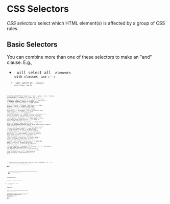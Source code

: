 
# CSS Selectors

<dfn>CSS selectors</dfn> select which HTML element(s) is affected by a group of CSS rules.

## Basic Selectors

You can combine more than one of these selectors to make an "and" clause. E.g.,

- <Code str="p.foo.bar" /> will select all <Code str="<p>" /> elements with classes <Code str="foo" /> and <Code str="bar" />{' '}
- <Code str="p.foo#bar" /> will select all <Code str="<p>" /> elements with class <Code str="foo" /> and
  ID <Code str="bar" />

<FixedColumnWidthTable
  headers={[
    {
      key: 'syntax',
      text: 'Syntax',
      formatContent: (content) => <Code str={content} />,
      width: 160,
    },
    {
      key: 'description',
      text: 'Description',
    },
  ]}
  contents={[
    {
      '@separator': 'Basic selectors',
    },
    {
      syntax: '*',
      description: (
        <>
          <b>Universal selector</b> &mdash; selects all elements
        </>
      ),
    },
    {
      syntax: 'foo',
      description: (
        <>
          <b>Type selector</b> &mdash; selects all <Code str={`<foo>`} /> elements
        </>
      ),
    },
    {
      syntax: '.classname',
      description: (
        <>
          <b>Class selector</b> &mdash; selects all elements whose <Code str={`class="..."`} />{' '}
          value includes <Code str={`classname`} />
        </>
      ),
    },
    {
      syntax: '#idname',
      description: (
        <>
          <b>ID selector</b> &mdash; selects all elements whose <Code str={`id="..."`} /> value is{' '}
          <Code str={`idname`} />
        </>
      ),
    },
    {
      '@separator': 'Attribute selectors',
    },
    {
      syntax: '[attr]',
      description: (
        <>
          Selects all elements that specifies an <Code str={`attr`} /> attribute (set to whatever
          value)
        </>
      ),
    },
    {
      syntax: '[attr="value"]',
      description: (
        <>
          <b>"Exact match"</b> &mdash; selects all elements whose <Code str={`attr="..."`} /> value
          is exactly <Code str={`value`} />
        </>
      ),
    },
    {
      syntax: '[attr~="value"]',
      description: (
        <>
          <b>"Word match"</b> &mdash; selects all elements whose <Code str={`attr="..."`} /> value
          is a whitespace-separated list of words, one of which is exactly <Code str={`value`} />
        </>
      ),
    },
    {
      syntax: '[attr|="value"]',
      description: (
        <>
          <b>"Prefix-hyphen match"</b> &mdash; selects all elements whose{' '}
          <Code str={`attr="..."`} /> value is <Code str={`value`} /> or begins with{' '}
          <Code str={`value-`} /> (usually used for language subcode matches)
        </>
      ),
    },
    {
      syntax: '[attr^="value"]',
      description: (
        <>
          <b>"Prefix match"</b> &mdash; selects all elements whose <Code str={`attr="..."`} /> value
          begins with <Code str={`value`} />
        </>
      ),
    },
    {
      syntax: '[attr$="value"]',
      description: (
        <>
          <b>"Suffix match"</b> &mdash; selects all elements whose <Code str={`attr="..."`} /> value
          ends with <Code str={`value`} />
        </>
      ),
    },
    {
      syntax: '[attr*="value"]',
      description: (
        <>
          <b>"Substring match"</b> &mdash; selects all elements whose <Code str={`attr="..."`} />{' '}
          value has the substring <Code str={`value`} />
        </>
      ),
    },
    {
      '@separator': 'Attribute selectors — case match',
    },
    {
      syntax: '[... i]',
      description: (
        <>
          E.g. <Code str={`[attr="value" i]`} /> &mdash; make matching <Code str={`value`} /> case
          insensitive
        </>
      ),
    },
    {
      syntax: '[... s]',
      description: (
        <>
          E.g. <Code str={`[attr="value" s]`} /> &mdash; make matching <Code str={`value`} /> case
          sensitive
        </>
      ),
    },
  ]}
/>

<NoteBox type="info" title="Basic selector with namespace">
  <p>
    We omit discussion about basic selectors with a namespace, e.g. <Code str="ns|*" /> or{' '}
    <Code str="ns|div" />, where <Code str="ns" /> is the name of the namespace defined with the{' '}
    <a href="https://developer.mozilla.org/en-US/docs/Web/CSS/@namespace">
      <Code str="@namespace" />
    </a>{' '}
    syntax.
  </p>
  <p>
    This usually only makes sense when we're dealing with other XML-like formats (like SVG or
    MathML). You can read more about this{' '}
    <a href="https://www.w3.org/Talks/2016/0205-CSS-Canberra/namespaces.html">here</a>.
  </p>
</NoteBox>

## Grouping Selectors

Using `,` allows you to make an "or" clause. E.g.,

- `div, span` will select all `<div>` and `<span>` elements.

## Combinators

Combinators allow you to select elements based on their relative positions to other elements.

<FixedColumnWidthTable
  headers={[
    {
      key: 'syntax',
      text: 'Syntax',
      formatContent: (content) => <Code str={content} />,
      width: 160,
    },
    {
      key: 'description',
      text: 'Description',
    },
  ]}
  contents={[
    {
      syntax: 'div span',
      description: (
        <>
          <b>Descendant combinator</b> &mdash; selects all <Code str="<span>" /> that are
          descendants of <Code str="<div>" />
        </>
      ),
    },
    {
      syntax: 'div > span',
      description: (
        <>
          <b>Descendant combinator</b> &mdash; selects all <Code str="<span>" /> that are immediate
          child of <Code str="<div>" />
        </>
      ),
    },
    {
      syntax: 'h1 ~ p',
      description: (
        <>
          <b>General sibling combinator</b> &mdash; selects all <Code str="<p>" /> that follows{' '}
          <Code str="<h1>" />
        </>
      ),
    },
    {
      syntax: 'h1 + p',
      description: (
        <>
          <b>Immediate sibling combinator</b> &mdash; selects all <Code str="<p>" /> that
          immediately follows <Code str="<h1>" />
        </>
      ),
    },
    {
      syntax: 'col || td',
      description: (
        <>
          <b>Column combinator</b> &mdash; selects all <Code str="<td>" /> that belongs to the
          span/scope of <Code str="<col>" />
        </>
      ),
    },
  ]}
/>

## Pseudo

Pseudo selectors select something that is not actually there in the document tree.

<FixedColumnWidthTable
  headers={[
    {
      key: 'syntax',
      text: 'Syntax',
      formatContent: (content) => <Code str={content} />,
      width: 160,
    },
    {
      key: 'description',
      text: 'Description',
    },
  ]}
  contents={[
    {
      syntax: 'a:hover',
      description: (
        <>
          <b>
            Pseudo class (<Code str=":pseudoclass" />)
          </b>{' '}
          &mdash; selects element based on its state information
        </>
      ),
    },
    {
      syntax: 'a::before',
      description: (
        <>
          <b>
            Pseudo element (<Code str="::pseudoelement" />)
          </b>{' '}
          &mdash; represents entitity not included in HTML
        </>
      ),
    },
  ]}
/>

## References

<References
  references={[
    {
      text: 'CSS selectors (MDN)',
      link: `https://developer.mozilla.org/en-US/docs/Web/CSS/CSS_Selectors`,
    },
    {
      text: 'Attribute selectors (MDN)',
      link: `https://developer.mozilla.org/en-US/docs/Web/CSS/Attribute_selectors`,
    },
    {
      text: '@namespace (MDN)',
      link: `https://developer.mozilla.org/en-US/docs/Web/CSS/@namespace`,
    },
    {
      text: 'XML Namespaces – CSS tutorial & history (5 February 2016, Canberra) (W3)',
      link: `https://www.w3.org/Talks/2016/0205-CSS-Canberra/namespaces.html`,
    },
  ]}
/>
